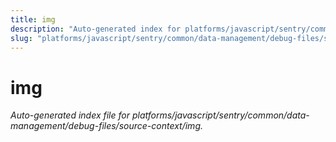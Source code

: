```yaml
---
title: img
description: "Auto-generated index for platforms/javascript/sentry/common/data-management/debug-files/source-context/img"
slug: "platforms/javascript/sentry/common/data-management/debug-files/source-context/img"
---
```


# img

_Auto-generated index file for platforms/javascript/sentry/common/data-management/debug-files/source-context/img._
